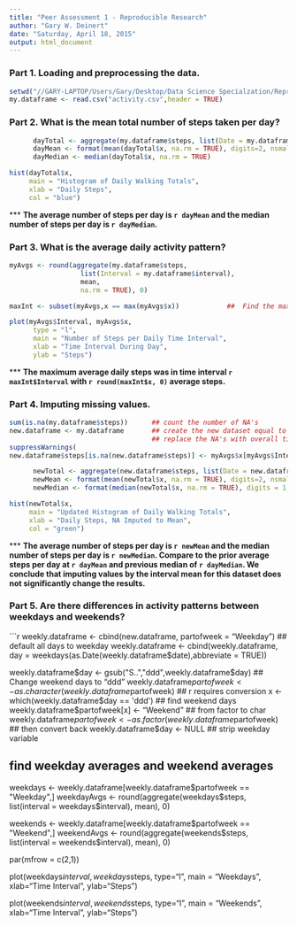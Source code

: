 ```yaml
---
title: "Peer Assessment 1 - Reproducible Research"
author: "Gary W. Deinert"
date: "Saturday, April 18, 2015"
output: html_document
---
```


### Part 1.  Loading and preprocessing the data.  

```r
setwd("//GARY-LAPTOP/Users/Gary/Desktop/Data Science Specialzation/Repr Research Peer Assignmt 1")
my.dataframe <- read.csv("activity.csv",header = TRUE)

```
### Part 2.  What is the mean total number of steps taken per day? 

```r
      dayTotal <- aggregate(my.dataframe$steps, list(Date = my.dataframe$date), sum)
      dayMean <- format(mean(dayTotal$x, na.rm = TRUE), digits=2, nsmall = 2)
      dayMedian <- median(dayTotal$x, na.rm = TRUE)

hist(dayTotal$x, 
     main = "Histogram of Daily Walking Totals", 
     xlab = "Daily Steps",
     col = "blue")

```

***  __The average number of steps per day is `r dayMean` and the median number of steps per day is `r dayMedian`.__   
  

### Part 3.  What is the average daily activity pattern?  

```r
myAvgs <- round(aggregate(my.dataframe$steps, 
                  list(Interval = my.dataframe$interval), 
                  mean, 
                  na.rm = TRUE), 0)

maxInt <- subset(myAvgs,x == max(myAvgs$x))            ##  Find the maximum average time interval 

plot(myAvgs$Interval, myAvgs$x, 
      type = "l",
      main = "Number of Steps per Daily Time Interval", 
      xlab = "Time Interval During Day",
      ylab = "Steps")

```
   
*** __The maximum average daily steps was in time interval `r maxInt$Interval` with `r round(maxInt$x, 0)` average steps.__  
   
### Part 4. Imputing missing values.

``` r

sum(is.na(my.dataframe$steps))      ## count the number of NA's
new.dataframe <- my.dataframe       ## create the new dataset equal to the old, to fill in
                                    ## replace the NA's with overall timeinterval mean
suppressWarnings(
new.dataframe$steps[is.na(new.dataframe$steps)] <- myAvgs$x[myAvgs$Interval == new.dataframe$interval])

      newTotal <- aggregate(new.dataframe$steps, list(Date = new.dataframe$date), sum)
      newMean <- format(mean(newTotal$x, na.rm = TRUE), digits=2, nsmall = 2)
      newMedian <- format(median(newTotal$x, na.rm = TRUE), digits = 1, nsmall = 0)

hist(newTotal$x, 
     main = "Updated Histogram of Daily Walking Totals", 
     xlab = "Daily Steps, NA Imputed to Mean",
     col = "green")
```
   
***  __The average number of steps per day is `r newMean` and the median number of steps per day is `r newMedian`.  Compare to the prior average steps per day at `r dayMean` and previous median of `r dayMedian`.   We conclude that imputing values by the interval mean for this dataset does not significantly change the results.__   

### Part 5.  Are there differences in activity patterns between weekdays and weekends?

```r

weekly.dataframe <- cbind(new.dataframe, partofweek = "Weekday")  ## default all days to weekday
weekly.dataframe <- cbind(weekly.dataframe, day = weekdays(as.Date(weekly.dataframe$date),abbreviate = TRUE))

weekly.dataframe$day <- gsub("S..","ddd",weekly.dataframe$day)    ##  Change weekend days to "ddd"
weekly.dataframe$partofweek <- as.character(weekly.dataframe$partofweek)  ## r requires conversion
x <- which(weekly.dataframe$day == 'ddd')                                 ## find weekend days
weekly.dataframe$partofweek[x] <- "Weekend"                               ## from factor to char
weekly.dataframe$partofweek <- as.factor(weekly.dataframe$partofweek)     ## then convert back
weekly.dataframe$day <- NULL       ## strip weekday variable

##  find weekday averages and weekend averages
weekdays <- weekly.dataframe[weekly.dataframe$partofweek == "Weekday",]
weekdayAvgs <- round(aggregate(weekdays$steps, 
                  list(interval = weekdays$interval), 
                  mean), 0)

weekends <- weekly.dataframe[weekly.dataframe$partofweek == "Weekend",]
weekendAvgs <- round(aggregate(weekends$steps,
                  list(interval = weekends$interval),
                  mean), 0)

par(mfrow = c(2,1))

plot(weekdays$interval,
     weekdays$steps, 
     type="l",
     main = "Weekdays",
     xlab="Time Interval",
     ylab="Steps")

plot(weekends$interval,
     weekends$steps, 
     type="l",
     main = "Weekends",
     xlab="Time Interval",
     ylab="Steps")
